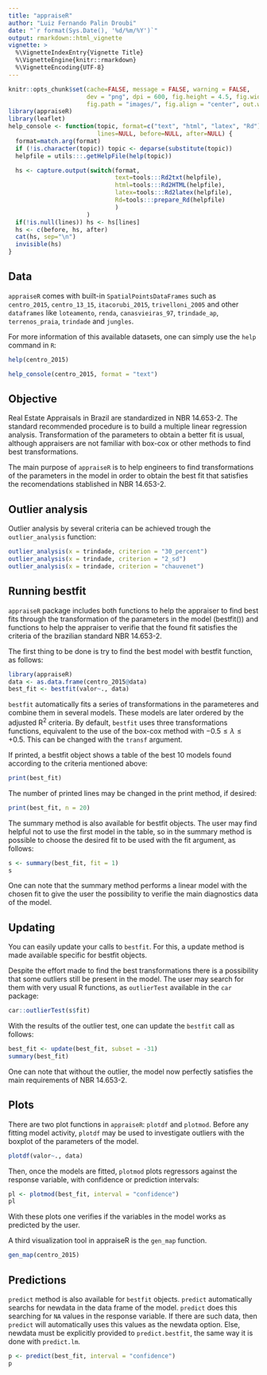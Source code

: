 ```yaml
---
title: "appraiseR"
author: "Luiz Fernando Palin Droubi"
date: "`r format(Sys.Date(), '%d/%m/%Y')`"
output: rmarkdown::html_vignette
vignette: >
  %\VignetteIndexEntry{Vignette Title}
  %\VignetteEngine{knitr::rmarkdown}
  %\VignetteEncoding{UTF-8}
---
```


```r
knitr::opts_chunk$set(cache=FALSE, message = FALSE, warning = FALSE, 
                      dev = "png", dpi = 600, fig.height = 4.5, fig.width = 7,
                      fig.path = "images/", fig.align = "center", out.width = "90%")
library(appraiseR)
library(leaflet)
help_console <- function(topic, format=c("text", "html", "latex", "Rd"),
                         lines=NULL, before=NULL, after=NULL) {  
  format=match.arg(format)
  if (!is.character(topic)) topic <- deparse(substitute(topic))
  helpfile = utils:::.getHelpFile(help(topic))

  hs <- capture.output(switch(format, 
                              text=tools:::Rd2txt(helpfile),
                              html=tools:::Rd2HTML(helpfile),
                              latex=tools:::Rd2latex(helpfile),
                              Rd=tools:::prepare_Rd(helpfile)
                              )
                      )
  if(!is.null(lines)) hs <- hs[lines]
  hs <- c(before, hs, after)
  cat(hs, sep="\n")
  invisible(hs)
}
```

## Data

`appraiseR` comes with built-in `SpatialPointsDataFrames` such as `centro_2015`, `centro_13_15`, `itacorubi_2015`, `trivelloni_2005` and other `dataframes` like `loteamento`, `renda`, `canasvieiras_97`, `trindade_ap`, `terrenos_praia`, `trindade` and `jungles`.

For more information of this available datasets, one can simply use the `help` command in `R`:

```r
help(centro_2015)
```

```r
help_console(centro_2015, format = "text")
```


## Objective

Real Estate Appraisals in Brazil are standardized in NBR 14.653-2. The standard recommended procedure is to build a multiple linear regression analysis. Transformation of the parameters to obtain a better fit is usual, although appraisers are not familiar with box-cox or other methods to find best transformations.

The main purpose of `appraiseR` is to help engineers to find transformations of the parameters in the model in order to obtain the best fit that satisfies the recomendations stablished in NBR 14.653-2.

## Outlier analysis

Outlier analysis by several criteria can be achieved trough the `outlier_analysis` function:

```r
outlier_analysis(x = trindade, criterion = "30_percent")
outlier_analysis(x = trindade, criterion = "2_sd")
outlier_analysis(x = trindade, criterion = "chauvenet")
```
 

## Running bestfit

`appraiseR` package includes both functions to help the appraiser to find best fits through the transformation of the parameters in the model (bestfit()) and functions to help the appraiser to verifie that the found fit satisfies the criteria of the brazilian standard NBR 14.653-2.

The first thing to be done is try to find the best model with bestfit function, as follows:

```r
library(appraiseR)
data <- as.data.frame(centro_2015@data)
best_fit <- bestfit(valor~., data)
```

`bestfit` automatically fits a series of transformations in the parameteres and combine them in several models. These models are later ordered  by the adjusted R^2^ criteria. By default, `bestfit` uses three transformations functions, equivalent to the use of the box-cox method with $-0.5 \leq \lambda \leq +0.5$. This can be changed with the `transf` argument.

If printed, a bestfit object shows a table of the best 10 models found according to the criteria mentioned above:

```r
print(best_fit)
```

The number of printed lines may be changed in the print method, if desired:

```r
print(best_fit, n = 20)
```

The summary method is also available for bestfit objects. The user may find helpful not to use the first model in the table, so in the summary method is possible to choose the desired fit to be used with the fit argument, as follows:

```r
s <- summary(best_fit, fit = 1)
s
```

One can note that the summary method performs a linear model with the chosen fit to give the user the possibility to verifie the main diagnostics data of the model.

## Updating

You can easily update your calls to `bestfit`. For this, a update method is made available specific for bestfit objects.

Despite the effort made to find the best transformations there is a possibility that some outliers still be present in the model.
The user may search for them with very usual R functions, as `outlierTest` available in the `car` package:

```r
car::outlierTest(s$fit)
```

With the results of the outlier test, one can update the `bestfit` call as follows:

```r
best_fit <- update(best_fit, subset = -31)
summary(best_fit)
```

One can note that without the outlier, the model now perfectly satisfies the main requirements of NBR 14.653-2.

## Plots

There are two plot functions in `appraiseR`: `plotdf` and `plotmod`. Before any fitting model activity, `plotdf` may be used to investigate outliers with the boxplot of the parameters of the model.

```r
plotdf(valor~., data)
```

Then, once the models are fitted, `plotmod` plots regressors against the response variable, with confidence or prediction intervals:

```r
pl <- plotmod(best_fit, interval = "confidence")
pl
```

With these plots one verifies if the variables in the model works as predicted by the user.

A third visualization tool in appraiseR is the `gen_map` function. 

```r
gen_map(centro_2015)
```


## Predictions

`predict` method is also available for `bestfit` objects. `predict` automatically searchs for newdata in the data frame of the model. `predict` does this searching for `NA` values in the response variable. If there are such data, then `predict` will automatically uses this values as the newdata option. Else, newdata must be explicitly provided to `predict.bestfit`, the same way it is done with `predict.lm`.

```r
p <- predict(best_fit, interval = "confidence")
p
```

